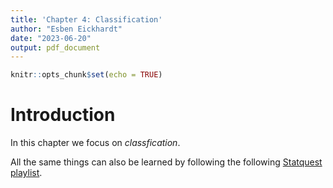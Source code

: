 ```yaml
---
title: 'Chapter 4: Classification'
author: "Esben Eickhardt"
date: "2023-06-20"
output: pdf_document
---
```

  
```r
knitr::opts_chunk$set(echo = TRUE)
```

# Introduction

In this chapter we focus on *classfication*.

All the same things can also be learned by following the following [Statquest playlist](https://www.youtube.com/watch?v=PaFPbb66DxQ&list=PLblh5JKOoLUIzaEkCLIUxQFjPIlapw8nU&index=1).